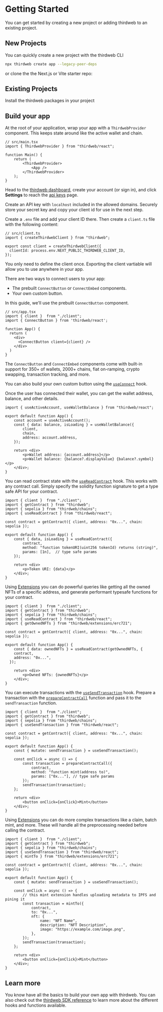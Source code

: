 
# Getting Started

You can get started by creating a new project or adding thirdweb to an existing project.

## New Projects

You can quickly create a new project with the thirdweb CLI

```bash
npx thirdweb create app --legacy-peer-deps
```

or clone the the Next.js or Vite starter repo:

<Stack>
<GithubTemplateCard
	title="Next.js + thirdweb starter repo"
	descrption="A starter template for using the thirdweb package in a Next.js app"
	href="https://github.com/thirdweb-example/next-starter"
/>

<GithubTemplateCard
	title="Vite + thirdweb starter repo"
	descrption="A starter template for using the thirdweb package in a Vite app"
	href="https://github.com/thirdweb-example/vite-starter"
/>
</Stack>

## Existing Projects

Install the thirdweb packages in your project

<InstallTabs
	npm="npm i thirdweb"
	yarn="yarn add thirdweb"
	pnpm="pnpm i thirdweb"
    but="bun i thirdweb"
/>

## Build your app

<Steps>
<Step title="Setup the ThirdwebProvider">

At the root of your application, wrap your app with a `ThirdwebProvider` component. This keeps state around like the active wallet and chain.

```tsx
// src/main.tsx
import { ThirdwebProvider } from "thirdweb/react";

function Main() {
	return (
		<ThirdwebProvider>
			<App />
		</ThirdwebProvider>
	);
}
```

</Step>

<Step title="Create the thirdweb client">

Head to the [thirdweb dashboard](https://thirdweb.com/dashboard), create your account (or sign in), and click **Settings** to reach the [api keys](https://thirdweb.com/dashboard/settings/api-keys) page.

Create an API key with `localhost` included in the allowed domains. Securely store your secret key and copy your client id for use in the next step.

Create a `.env` file and add your client ID there. Then create a `client.ts` file with the following content:

```tsx
// src/client.ts
import { createThirdwebClient } from "thirdweb";

export const client = createThirdwebClient({
  clientId: process.env.NEXT_PUBLIC_THIRDWEB_CLIENT_ID,
});
```

You only need to define the client once. Exporting the client vartiable will allow you to use anywhere in your app.

</Step>

<Step title="Connect a wallet">

There are two ways to connect users to your app:

- The prebuilt `ConnectButton` or `ConnectEmbed` components.
- Your own custom button.

In this guide, we'll use the prebuilt `ConnectButton` component.

```tsx
// src/app.tsx
import { client }  from "./client";
import { ConnectButton } from 'thirdweb/react';

function App() {
  return (
    <div>
      <ConnectButton client={client} />
    </div>
  )
}
```

The `ConnectButton` and `ConnectEmbed` components come with built-in support for 350+ of wallets, 2000+ chains, fiat on-ramping, crypto swapping, transaction tracking, and more.

You can also build your own custom button using the [`useConnect`](/typescript/v5/react/) hook.

</Step>

<Step title="Get the connected wallet information">

Once the user has connected their wallet, you can get the wallet address, balance, and other details.

```tsx
import { useActiveAccount, useWalletBalance } from "thirdweb/react";

export default function App() {
	const account = useActiveAccount();
	const { data: balance, isLoading } = useWalletBalance({
		client,
		chain,
		address: account.address,
	});

	return <div>
        <p>Wallet address: {account.address}</p>
        <p>Wallet balance: {balance?.displayValue} {balance?.symbol}</p>
    </div>;
}
```

</Step>

<Step title="Read blockchain data">

You can read contract state with the [`useReadContract`](/references/typescript/v5/useReadContract) hook. This works with any contract call. Simply specify the solidity function signature to get a type safe API for your contract.

```tsx
import { client }  from "./client";
import { getContract } from "thirdweb";
import { sepolia } from "thirdweb/chains";
import { useReadContract } from "thirdweb/react";

const contract = getContract({ client, address: "0x...", chain: sepolia });

export default function App() {
	const { data, isLoading } = useReadContract({
    	contract,
   		method: "function tokenURI(uint256 tokenId) returns (string)",
    	params: [1n],  // type safe params
  	});

	return <div>
        <p>Token URI: {data}</p>
    </div>;
}
```

Using [Extensions](/typescript/v5/react/extensions) you can do powerful queries like getting all the owned NFTs of a specific address, and generate performant typesafe functions for your contract.

```tsx
import { client }  from "./client";
import { getContract } from "thirdweb";
import { sepolia } from "thirdweb/chains";
import { useReadContract } from "thirdweb/react";
import { getOwnedNFTs } from "thirdweb/extensions/erc721";

const contract = getContract({ client, address: "0x...", chain: sepolia });

export default function App() {
	const { data: ownedNFTs } = useReadContract(getOwnedNFTs, {
    contract,
    address: "0x...",
  });

	return <div>
        <p>Owned NFTs: {ownedNFTs}</p>
    </div>;
}
```

</Step>

<Step title="Execute transactions">

You can execute transactions with the [`useSendTransaction`](/references/typescript/v5/useSendTransaction) hook. Prepare a transaction with the [`prepareContractCall`](/references/typescript/v5/prepareContractCall) function and pass it to the `sendTransaction` function.

```tsx
import { client }  from "./client";
import { getContract } from "thirdweb";
import { sepolia } from "thirdweb/chains";
import { useSendTransaction } from "thirdweb/react";

const contract = getContract({ client, address: "0x...", chain: sepolia });

export default function App() {
	const { mutate: sendTransaction } = useSendTransaction();

	const onClick = async () => {
		const transaction = prepareContractCall({
			contract,
			method: "function mint(address to)",
			params: ["0x..."], // type safe params
		});
		sendTransaction(transaction);
  	};

	return <div>
        <button onClick={onClick}>Mint</button>
    </div>;
}
```

Using [Extensions](/typescript/v5/react/extensions) you can do more complex transactions like a claim, batch mint, and more. These will handle all the preprocessing needed before calling the contract.

```tsx
import { client }  from "./client";
import { getContract } from "thirdweb";
import { sepolia } from "thirdweb/chains";
import { useSendTransaction } from "thirdweb/react";
import { mintTo } from "thirdweb/extensions/erc721";

const contract = getContract({ client, address: "0x...", chain: sepolia });

export default function App() {
	const { mutate: sendTransaction } = useSendTransaction();

	const onClick = async () => {
		// this mint extension handles uploading metadata to IPFS and pining it
		const transaction = mintTo({
			contract,
			to: "0x...",
			nft: {
				name: "NFT Name",
				description: "NFT Description",
				image: "https://example.com/image.png",
			},
    	});
		sendTransaction(transaction);
  	};

	return <div>
        <button onClick={onClick}>Mint</button>
    </div>;
}
```

</Step>
</Steps>

## Learn more

You know have all the basics to build your own app with thirdweb. You can also check out the [thirdweb SDK reference](/references/typescript/v5) to learn more about the different hooks and functions available.